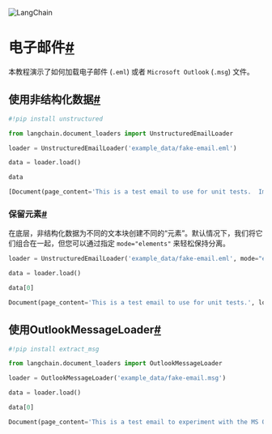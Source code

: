 

<Head>
  <script>
    {
      `(function() {
         var _hmt = _hmt || [];
(function() {
  var hm = document.createElement("script");
  hm.src = "https://hm.baidu.com/hm.js?e60fb290e204e04c5cb6f79b0ac1e697";
  var s = document.getElementsByTagName("script")[0]; 
  s.parentNode.insertBefore(hm, s);
})();
       })();`
    }
  </script>
</Head>

![LangChain](https://pica.zhimg.com/50/v2-56e8bbb52aa271012541c1fe1ceb11a2_r.gif)





电子邮件[#](#email "跳转到此标题的永久链接")
=============================

本教程演示了如何加载电子邮件 (`.eml`) 或者 `Microsoft Outlook` (`.msg`) 文件。

使用非结构化数据[#](#using-unstructured "跳转到此标题的永久链接")
----------------------------------------------

```python
#!pip install unstructured

```

```python
from langchain.document_loaders import UnstructuredEmailLoader

```

```python
loader = UnstructuredEmailLoader('example_data/fake-email.eml')

```

```python
data = loader.load()

```

```python
data

```

```python
[Document(page_content='This is a test email to use for unit tests.  Important points:  Roses are red  Violets are blue', metadata={'source': 'example_data/fake-email.eml'})]

```

### 保留元素[#](#retain-elements "跳转到此标题的永久链接")

在底层，非结构化数据为不同的文本块创建不同的“元素”。默认情况下，我们将它们组合在一起，但您可以通过指定 `mode="elements"` 来轻松保持分离。

```python
loader = UnstructuredEmailLoader('example_data/fake-email.eml', mode="elements")

```

```python
data = loader.load()

```

```python
data[0]

```

```python
Document(page_content='This is a test email to use for unit tests.', lookup_str='', metadata={'source': 'example_data/fake-email.eml'}, lookup_index=0)

```

使用OutlookMessageLoader[#](#using-outlookmessageloader "跳转到此标题的永久链接")
--------------------------------------------------------------------

```python
#!pip install extract_msg

```

```python
from langchain.document_loaders import OutlookMessageLoader

```

```python
loader = OutlookMessageLoader('example_data/fake-email.msg')

```

```python
data = loader.load()

```

```python
data[0]

```

```python
Document(page_content='This is a test email to experiment with the MS Outlook MSG Extractor\r\n\r\n\r\n-- \r\n\r\n\r\nKind regards\r\n\r\n\r\n\r\n\r\nBrian Zhou\r\n\r\n', metadata={'subject': 'Test for TIF files', 'sender': 'Brian Zhou <brizhou@gmail.com>', 'date': 'Mon, 18 Nov 2013 16:26:24 +0800'})

```

